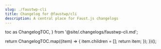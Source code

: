 ```yaml
---
slug: ./faustwp-cli
title: Changelog for @faustwp/cli
description: A central place for Faust.js changelogs
---
```


  toc as ChangelogTOC,
} from '@site/.changelogs/faustwp-cli.md';

<Changelog />

  return ChangelogTOC.map((item) => {
    item.children = [];
    return item;
  });
})();
